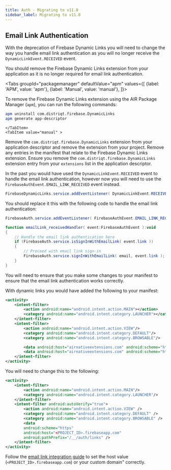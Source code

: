 ```yaml
---
title: Auth - Migrating to v11.0
sidebar_label: Migrating to v11.0
---
```




## Email Link Authentication

With the deprecation of Firebase Dynamic Links you will need to change the way you handle email link authentication as you will no longer receive the `DynamicLinkEvent.RECEIVED` event. 

You should remove the Firebase Dynamic Links extension from your application as it is no longer required for email link authentication.


<Tabs
  groupId="packagemanager"
  defaultValue="apm"
  values={[
    {label: 'APM', value: 'apm'},
    {label: 'Manual', value: 'manual'},
  ]}>

  <TabItem value="apm" >

To remove the Firebase Dynamic Links extension using the AIR Package Manager (`apm`), you can run the following commands:

```bash
apm uninstall com.distriqt.firebase.DynamicLinks
apm generate app-descriptor
```

    </TabItem>
    <TabItem value="manual" >
    
Remove the `com.distriqt.firebase.DynamicLinks` extension from your application descriptor and remove the extension from your project.
Remove any entries in the manifest that relate to the Firebase Dynamic Links extension.
Ensure you remove the `com.distriqt.firebase.DynamicLinks` extension entry from your `extensions` list in the application descriptor.

  </TabItem>
  
</Tabs>

In the past you would have used the `DynamicLinkEvent.RECEIVED` event to handle the email link authentication, however now you will need to use the `FirebaseAuthEvent.EMAIL_LINK_RECEIVED` event instead.

```actionscript
FirebaseDynamicLinks.service.addEventListener( DynamicLinkEvent.RECEIVED, dynamicLink_receivedHandler );
```

You should replace it this with the following code to handle the email link authentication:

```actionscript
FirebaseAuth.service.addEventListener( FirebaseAuthEvent.EMAIL_LINK_RECEIVED, emailLink_receivedHandler );

function emailLink_receivedHandler( event:FirebaseAuthEvent ):void
{
    // Handle the email link authentication here
    if (FirebaseAuth.service.isSignInWithEmailLink( event.link ))
    {
        // Proceed with email link sign-in
        FirebaseAuth.service.signInWithEmailLink( email, event.link );
    }
}
```

You will need to ensure that you make some changes to your manifest to ensure that the email link authentication works correctly.

With dynamic links you would have added the following to your manifest:

```xml
<activity>
	<intent-filter>
		<action android:name="android.intent.action.MAIN"></action>
		<category android:name="android.intent.category.LAUNCHER"></category>
	</intent-filter>
	<intent-filter>
		<action android:name="android.intent.action.VIEW"/>
		<category android:name="android.intent.category.DEFAULT"/>
		<category android:name="android.intent.category.BROWSABLE"/>

		<data android:host="airnativeextensions.com" android:scheme="http"/>
		<data android:host="airnativeextensions.com" android:scheme="https"/>
	</intent-filter>
</activity>
```

You will need to change this to the following:

```xml
<activity>
    <intent-filter>
        <action android:name="android.intent.action.MAIN"/>
        <category android:name="android.intent.category.LAUNCHER"/>
    </intent-filter>
    <intent-filter android:autoVerify="true">
        <action android:name="android.intent.action.VIEW" />
        <category android:name="android.intent.category.DEFAULT" />
        <category android:name="android.intent.category.BROWSABLE" />
        <data
        android:scheme="https"
        android:host="<PROJECT_ID>.firebaseapp.com"
        android:pathPrefix="/__/auth/links" />
    </intent-filter>
</activity>
```

Follow the [email link integration guide](provider/email-link.mdx) to set the host value (`<PROJECT_ID>.firebaseapp.com`) or your custom domain" correctly. 

